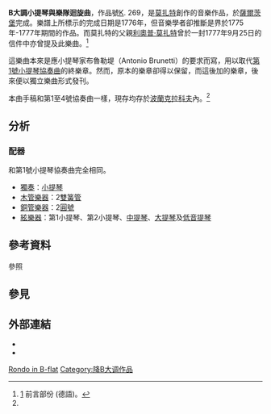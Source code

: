 '''B{{music|flat}}大調小提琴與樂隊迴旋曲'''，作品號[[克歇尔目录|K]]. 269，是[[莫扎特|莫扎特]]創作的音樂作品，於[[薩爾茨堡|薩爾茨堡]]完成。樂譜上所標示的完成日期是1776年，但音樂學者卻推斷是界於1775年-1777年期間的作品。而莫扎特的父親[[列奧波爾德·莫扎特|利奧普·莫扎特]]曾於一封1777年9月25日的信件中亦曾提及此樂曲。<ref name=":0">[http://dme.mozarteum.at/DME/nma/nma_cont.php?vsep=133&gen=edition&l=1&p1=-13] {{Wayback|url=http://dme.mozarteum.at/DME/nma/nma_cont.php?vsep=133&gen=edition&l=1&p1=-13 |date=20190814081924 }} 前言部份 (德語)。</ref>

這樂曲本來是應小提琴家布魯勒堤（Antonio Brunetti）的要求而寫，用以取代[[第1號小提琴協奏曲_(莫扎特)|第1號小提琴協奏曲]]的終樂章。然而，原本的樂章卻得以保留，而這後加的樂章，後來便以獨立樂曲形式發刊。

本曲手稿和第1至4號協奏曲一樣，現存均存於[[波蘭|波蘭]][[克拉科夫|克拉科夫]]{{tsl|en|Jagiellonian Library|雅蓋隆圖書館}}內。<ref name=":0" />

== 分析 ==
=== 配器 ===
和第1號小提琴協奏曲完全相同。

* [[獨奏|獨奏]]：[[小提琴|小提琴]]
* [[木管樂器|木管樂器]]：2[[雙簧管|雙簧管]]
* [[銅管樂器|銅管樂器]]：2[[圓號|圓號]]
* [[絃樂器|絃樂器]]：第1小提琴、第2小提琴、[[中提琴|中提琴]]、[[大提琴|大提琴]]及[[低音提琴|低音提琴]]

== 參考資料 ==
;參照
{{reflist}}

== 參見 ==
{{portal|古典音樂}}

== 外部連結 ==
* {{NMA|133|285|134|52}}
* {{IMSLP|work=Rondo in B-flat major, K.269/261a (Mozart, Wolfgang Amadeus)}}

{{music-stub}}

{{莫扎特協奏曲}}

{{Authority control}}

[[Category:莫扎特小提琴协奏曲|Rondo in B-flat]]
[[Category:降B大调作品|Category:降B大调作品]]